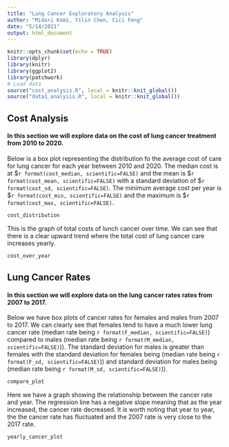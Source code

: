 ```yaml
---
title: "Lung Cancer Exploratory Analysis"
author: "Midori Komi, Yilin Chen, Cici Feng"
date: "5/14/2021"
output: html_document
---
```


```r
knitr::opts_chunk$set(echo = TRUE)
library(dplyr)
library(knitr)
library(ggplot2)
library(patchwork)
# Load data
source("cost_analysis.R", local = knitr::knit_global())
source("data1_analysis.R", local = knitr::knit_global())
```

## Cost Analysis
#### In this section we will explore data on the cost of lung cancer treatment from 2010 to 2020. 

Below is a box plot representing the distribution fo the average cost of care for lung cancer for each year between 2010 and 2020. 
The median cost is at \$`r format(cost_median, scientific=FALSE)` and the mean is \$`r format(cost_mean, scientific=FALSE)` with a standard deviation of \$`r format(cost_sd, scientific=FALSE)`. The minimum average cost per year is \$`r format(cost_min, scientific=FALSE)` and the maximum is \$`r format(cost_max, scientific=FALSE)`.

```r
cost_distribution
```


This is the graph of total costs of lunch cancer over time. We can see that there is a clear upward trend where the total cost of lung cancer care increases yearly. 

```r
cost_over_year
```

## Lung Cancer Rates
#### In this section we will explore data on the lung cancer rates rates from 2007 to 2017.

Below we have box plots of cancer rates for females and males from 2007 to 2017. We can clearly see that females tend to have a much lower lung cancer rate (median rate being `r format(F_median, scientific=FALSE)`) compared to males (median rate being `r format(M_median, scientific=FALSE)`)). The standard deviation for males is greater than females with the standard deviation for females being (median rate being `r format(F_sd, scientific=FALSE)`)) and standard deviation for males being (median rate being `r format(M_sd, scientific=FALSE)`)).

```r
compare_plot
```

Here we have a graph showing the relationship between the cancer rate and year. The regression line has a negative slope meaning that as the year increased, the cancer rate decreased. It is worth noting that year to year, the the cancer rate has fluctuated and the 2007 rate is very close to the 2017 rate. 

```r
yearly_cancer_plot
```

